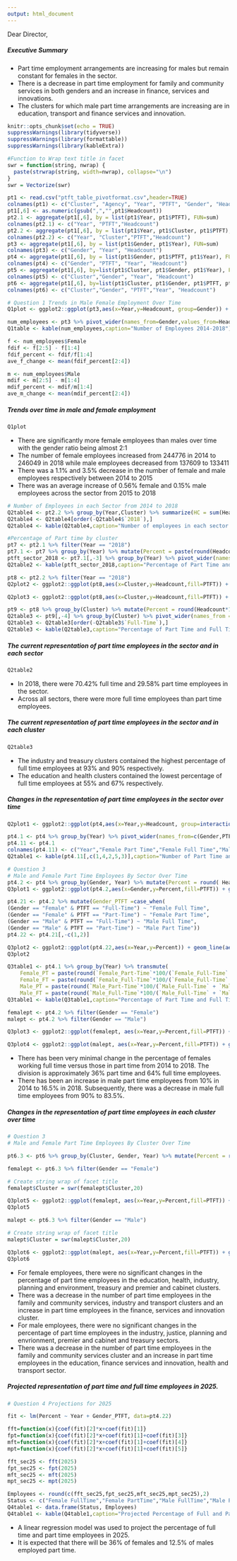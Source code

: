 ```yaml
---
output: html_document
---
```

Dear Director,

##### Executive Summary

* Part time employment arrangements are increasing for males but remain constant for females in the sector.
* There is a decrease in part time employment for family and community services in both genders and an increase in finance, services and innovations.
* The clusters for which male part time arrangements are increasing are in education, transport and finance services and innovation.


```r
knitr::opts_chunk$set(echo = TRUE)
suppressWarnings(library(tidyverse))
suppressWarnings(library(formattable))
suppressWarnings(library(kableExtra))

#Function to Wrap text title in facet
swr = function(string, nwrap) {
  paste(strwrap(string, width=nwrap), collapse="\n")
}
swr = Vectorize(swr)

```

```r
pt1 <- read.csv("ptft_table_pivotformat.csv",header=TRUE)
colnames(pt1) <- c("Cluster", "Agency", "Year", "PTFT", "Gender", "Headcount")
pt1[,6] <- as.numeric(gsub(",","",pt1$Headcount))
pt2.1 <- aggregate(pt1[,6], by = list(pt1$Year, pt1$PTFT), FUN=sum)
colnames(pt2.1) <- c("Year", "PTFT","Headcount")
pt2.2 <- aggregate(pt1[,6], by = list(pt1$Year, pt1$Cluster, pt1$PTFT), FUN=sum)
colnames(pt2.2) <- c("Year", "Cluster","PTFT","Headcount")
pt3 <- aggregate(pt1[,6], by = list(pt1$Gender, pt1$Year), FUN=sum)
colnames(pt3) <- c("Gender", "Year", "Headcount")
pt4 <- aggregate(pt1[,6], by = list(pt1$Gender, pt1$PTFT, pt1$Year), FUN=sum)
colnames(pt4) <- c("Gender", "PTFT", "Year", "Headcount")
pt5 <- aggregate(pt1[,6], by=list(pt1$Cluster, pt1$Gender, pt1$Year), FUN=sum)
colnames(pt5) <- c("Cluster","Gender", "Year", "Headcount")
pt6 <- aggregate(pt1[,6], by=list(pt1$Cluster, pt1$Gender, pt1$PTFT, pt1$Year), FUN=sum)
colnames(pt6) <- c("Cluster","Gender", "PTFT","Year", "Headcount")
```

```r

# Question 1 Trends in Male Female Employment Over Time
Q1plot <- ggplot2::ggplot(pt3,aes(x=Year,y=Headcount, group=Gender)) + geom_line(aes(color=Gender), size=1) + geom_point(aes(color=Gender)) + ggtitle("Number of Male and Female Employees from 2014-2018") +  theme(legend.position="right", axis.title.y = element_blank(), axis.title = element_text(size=10))

num_employees <- pt3 %>% pivot_wider(names_from=Gender,values_from=Headcount)
Q1table <- kable(num_employees,caption="Number of Employees 2014-2018") %>% kable_styling(bootstrap_options = c("striped", "hover"),full_width=F)

f <- num_employees$Female
fdif <- f[2:5] - f[1:4]
fdif_percent <- fdif/f[1:4]
ave_f_change <- mean(fdif_percent[2:4])

m <- num_employees$Male
mdif <- m[2:5] - m[1:4]
mdif_percent <- mdif/m[1:4]
ave_m_change <- mean(mdif_percent[2:4])
```
##### Trends over time in male and female employment
```r
Q1plot
```

* There are significantly more female employees than males over time with the gender ratio being almost 2:1 
* The number of female employees increased from 244776 in 2014 to 246049 in 2018 while male employees decreased from 137609 to 133411 
* There was a 1.1% and 3.5% decrease in the number of female and male employees respectively between 2014 to 2015 
* There was an average increase of 0.56% female and 0.15% male employees across the sector from 2015 to 2018

```r
# Number of Employees in each Sector from 2014 to 2018
Q2table4 <- pt2.2 %>% group_by(Year,Cluster) %>% summarize(HC = sum(Headcount)) %>% pivot_wider(names_from=Year,values_from=HC)
Q2table4 <- Q2table4[order(-Q2table4$`2018`),]
Q2table4 <- kable(Q2table4,caption="Number of employees in each sector from 2014-2018") %>% kable_styling(bootstrap_options = c("striped", "hover"),full_width=F)

#Percentage of Part time by cluster
pt7 <- pt2.1 %>% filter(Year == "2018")
pt7.1 <- pt7 %>% group_by(Year) %>% mutate(Percent = paste(round(Headcount*100/sum(Headcount),2),"%",sep=""))
ptft_sector_2018 <- pt7.1[,-3] %>% group_by(Year) %>% pivot_wider(names_from = PTFT, values_from = Percent)
Q2table2 <- kable(ptft_sector_2018,caption="Percentage of Part Time and Full Time Employees in 2018") %>% kable_styling(bootstrap_options = c("striped", "hover"),full_width=F)

pt8 <- pt2.2 %>% filter(Year == "2018")
Q2plot2 <- ggplot2::ggplot(pt8,aes(x=Cluster,y=Headcount,fill=PTFT)) + geom_bar(position="stack",stat="identity") + theme(axis.text.x = element_text(angle=90), axis.title.x = element_blank()) + ggtitle("Headcount of Full and Part Time Employees by Cluster in 2018")

Q2plot3 <- ggplot2::ggplot(pt8,aes(x=Cluster,y=Headcount,fill=PTFT)) + geom_bar(position="fill",stat="identity") + theme(axis.text.x = element_text(angle=90), axis.title.x = element_blank()) + ggtitle("Percentage of Full and Part Time Employees by Cluster in 2018") + ylab("Percentage")

pt9 <- pt8 %>% group_by(Cluster) %>% mutate(Percent = round(Headcount*100/sum(Headcount),2))
Q2table3 <- pt9[,-4] %>% group_by(Cluster) %>% pivot_wider(names_from = PTFT, values_from = Percent)
Q2table3 <- Q2table3[order(-Q2table3$`Full-Time`),]
Q2table3 <- kable(Q2table3,caption="Percentage of Part Time and Full Time Employees in 2018 by Cluster") %>% kable_styling(bootstrap_options = c("striped", "hover"),full_width=F)

```

##### The current representation of part time employees in the sector and in each sector

```r
Q2table2

```

* In 2018, there were 70.42% full time and 29.58% part time employees in the sector.
* Across all sectors, there were more full time employees than part time employees.


##### The current representation of part time employees in the sector and in each cluster
```r
Q2table3
```

* The industry and treasury clusters contained the highest percentage of full time employees at 93% and 90% respectively.
* The education and health clusters contained the lowest percentage of full time employees at 55% and 67% respectively.

##### Changes in the representation of part time employees in the sector over time

```r
Q2plot1 <- ggplot2::ggplot(pt4,aes(x=Year,y=Headcount, group=interaction(Gender,PTFT))) + geom_point(aes(color=Gender)) + geom_line(aes(color=Gender, linetype=PTFT), size=1) + theme(legend.position="right", axis.title.y = element_blank())+ ggtitle("Number of full time and part time employees from 2014-2018") 

pt4.1 <- pt4 %>% group_by(Year) %>% pivot_wider(names_from=c(Gender,PTFT),values_from=Headcount)
pt4.11 <- pt4.1
colnames(pt4.11) <- c("Year","Female Part Time","Female Full Time","Male Part Time", "Male Full Time")
Q2table1 <- kable(pt4.11[,c(1,4,2,5,3)],caption="Number of Part Time and Full Time Employees from 2014-2018") %>% kable_styling(bootstrap_options = c("striped", "hover"),full_width=F)

# Question 3 
# Male and Female Part Time Employees By Sector Over Time
pt4.2 <- pt4 %>% group_by(Gender, Year) %>% mutate(Percent = round( Headcount*100/sum(Headcount),2))
Q3plot1 <- ggplot2::ggplot(pt4.2,aes(x=Gender,y=Percent,fill=PTFT)) + geom_bar(position="fill", stat="identity") + facet_wrap(~Year) + ggtitle("Percentage of Full and Part Time Employees by Gender from 2014-2018")

pt4.21 <- pt4.2 %>% mutate(Gender_PTFT =case_when(
(Gender == "Female" & PTFT == "Full-Time") ~ "Female Full Time",
(Gender == "Female" & PTFT == "Part-Time") ~ "Female Part Time",
(Gender == "Male" & PTFT == "Full-Time") ~ "Male Full Time",
(Gender == "Male" & PTFT == "Part-Time") ~ "Male Part Time"))
pt4.22 <- pt4.21[,-c(1,2)]

Q3plot2 <- ggplot2::ggplot(pt4.22,aes(x=Year,y=Percent)) + geom_line(aes(colour=Gender_PTFT)) + ggtitle(swr("Percentage Changes in Full and Part Time Representation of Employees by Gender from 2014-2018",60)) + geom_point(aes(colour=Gender_PTFT)) + theme(legend.title = element_blank())
Q3plot2

Q3table1 <- pt4.1 %>% group_by(Year) %>% transmute(
    Female_PT = paste(round(`Female_Part-Time`*100/(`Female_Full-Time` + `Female_Part-Time`),2),"%",sep=""),
    Female_FT = paste(round(`Female_Full-Time`*100/(`Female_Full-Time` + `Female_Part-Time`),2),"%",sep=""),
    Male_PT = paste(round(`Male_Part-Time`*100/(`Male_Full-Time` + `Male_Part-Time`),2),"%",sep=""),
    Male_FT = paste(round(`Male_Full-Time`*100/(`Male_Full-Time` + `Male_Part-Time`),2),"%",sep=""))
Q3table1 <- kable(Q3table1,caption="Percentage of Part Time and Full Time Employees from 2014-2018") %>% kable_styling(bootstrap_options = c("striped", "hover"),full_width=F)

femalept <- pt4.2 %>% filter(Gender == "Female")
malept <- pt4.2 %>% filter(Gender == "Male")

Q3plot3 <- ggplot2::ggplot(femalept, aes(x=Year,y=Percent,fill=PTFT)) + geom_bar(position="stack",stat="identity") + theme(axis.text.x = element_text(angle=90)) + ggtitle("Percentage of Full and Part Time Female Employees from 2014-2018")

Q3plot4 <- ggplot2::ggplot(malept, aes(x=Year,y=Percent,fill=PTFT)) + geom_bar(position="stack",stat="identity")  + theme(axis.text.x = element_text(angle=90)) + ggtitle("Percentage of Full and Part Time Male Employees from 2014-2018")
```

* There has been very minimal change in the percentage of females working full time versus those in part time from 2014 to 2018. The division is approximately 36% part time and 64% full time employees.
* There has been an increase in male part time employees from 10% in 2014 to 16.5% in 2018. Subsequently, there was a decrease in male full time employees from 90% to 83.5%.

##### Changes in the representation of part time employees in each cluster over time

```r
# Question 3
# Male and Female Part Time Employees By Cluster Over Time

pt6.3 <- pt6 %>% group_by(Cluster, Gender, Year) %>% mutate(Percent = round( Headcount*100/sum(Headcount),2))

femalept <- pt6.3 %>% filter(Gender == "Female")

# Create string wrap of facet title
femalept$Cluster = swr(femalept$Cluster,20)

Q3plot5 <- ggplot2::ggplot(femalept, aes(x=Year,y=Percent,fill=PTFT)) + geom_bar(position="stack",stat="identity") + facet_wrap(~Cluster) + theme(axis.text.x = element_text(angle=90)) + ggtitle("Percentage of Full and Part Time Female Employees by Cluster from 2014-2018")
Q3plot5

malept <- pt6.3 %>% filter(Gender == "Male")

# Create string wrap of facet title
malept$Cluster = swr(malept$Cluster,20)

Q3plot6 <- ggplot2::ggplot(malept, aes(x=Year,y=Percent,fill=PTFT)) + geom_bar(position="stack",stat="identity") + facet_wrap(~Cluster) + theme(axis.text.x = element_text(angle=90)) + ggtitle("Percentage of Full and Part Time Male Employees by Cluster from 2014-2018") 
Q3plot6
```

* For female employees, there were no significant changes in the percentage of part time employees in the education, health, industry, planning and environment, treasury and premier and cabinet clusters. 
* There was a decrease in the number of part time employees in the family and community services, industry and transport clusters and an increase in part time employees in the finance, services and innovation cluster.
* For male employees, there were no significant changes in the percentage of part time employees in the industry, justice, planning and envrionment, premier and cabinet and treasury sectors.
* There was a decrease in the number of part time employees in the family and community services cluster and an increase in part time employees in the education, finance services and innovation, health and transport sector.

##### Projected representation of part time and full time employees in 2025.

```r
# Question 4 Projections for 2025

fit <- lm(Percent ~ Year + Gender_PTFT, data=pt4.22)

fft=function(x){coef(fit)[2]*x+coef(fit)[1]}
fpt=function(x){coef(fit)[2]*x+coef(fit)[1]+coef(fit)[3]}
mft=function(x){coef(fit)[2]*x+coef(fit)[1]+coef(fit)[4]}
mpt=function(x){coef(fit)[2]*x+coef(fit)[1]+coef(fit)[5]}

fft_sec25 <- fft(2025)
fpt_sec25 <- fpt(2025)
mft_sec25 <- mft(2025)
mpt_sec25 <- mpt(2025)

Employees <- round(c(fft_sec25,fpt_sec25,mft_sec25,mpt_sec25),2)
Status <- c("Female FullTime","Female PartTime","Male FullTime","Male PartTime")
Q4table1 <- data.frame(Status, Employees)
Q4table1 <- kable(Q4table1,caption="Projected Percentage of Full and Part Time Employees in 2025 by Gender") %>% kable_styling(bootstrap_options = c("striped", "hover"),full_width=F)

```
* A linear regression model was used to project the percentage of full time and part time employees in 2025.
* It is expected that there will be 36% of females and 12.5% of males employed part time.

